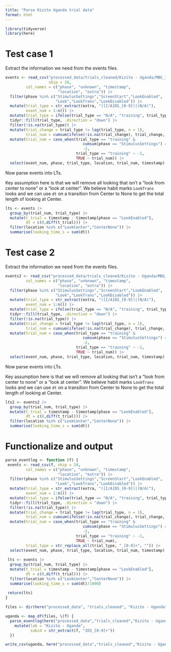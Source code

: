 ```yaml
---
title: "Parse Kizito Uganda trial data"
format: html
---
```


```r
library(tidyverse)
library(here)
```


# Test case 1

Extract the information we need from the events files. 

```r

events <- read_csv("processed_data/trials_cleaned/Kizito - Uganda/MBG_IDS_001Hairam_2022-11-01-1356_eventlog.csv", 
                   skip = 24, 
         col_names = c("phase", "unknown", "timestamp", 
                       "location", "extra")) |>
  filter(phase %in% c("StimulusSettings","ScreenStart","LookEnabled",
                      "Look","LookTrans","LookDisabled")) |>
  mutate(trial_type = str_extract(extra, "([I/A]DS_[0-9])|(N/A)"), 
         event_num = 1:n()) |>
  mutate(trial_type = ifelse(trial_type == "N/A", "training", trial_type)) |>
  tidyr::fill(trial_type, .direction = "down") |>
  filter(!is.na(trial_type)) |>
  mutate(trial_change = trial_type != lag(trial_type, n = 1), 
         trial_num = cumsum(ifelse(!is.na(trial_change), trial_change, 1)) - 1) |>
  mutate(trial_num = case_when(trial_type == "training" & 
                                  cumsum(phase == "StimulusSettings") == 1 ~
                                  -2,
                               trial_type == "training" ~ -1,
                               TRUE ~ trial_num)) |>
  select(event_num, phase, trial_type, location, trial_num, timestamp)
```

Now parse events into LTs. 

Key assumption here is that we will remove all looking that isn't a "look from center to none" or a "look at center". We believe habit marks `LookTrans` looks and we can use `dt` on a transition from Center to None to get the total length of looking at Center. 

```r
lts <- events |>
  group_by(trial_num, trial_type) |>
  mutate(t_trial = timestamp - timestamp[phase == "LookEnabled"], 
         dt = c(0,diff(t_trial))) |>
  filter(location %in% c("LookCenter","CenterNone")) |>
  summarise(looking_time_s = sum(dt))
```

# Test case 2

Extract the information we need from the events files. 

```r

events2 <- read_csv("processed_data/trials_cleaned/Kizito - Uganda/MBG_IDS_002Saliha_2022-11-01-1410_eventlog.csv", skip = 24, 
         col_names = c("phase", "unknown", "timestamp", 
                       "location", "extra")) |>
  filter(phase %in% c("StimulusSettings","ScreenStart","LookEnabled",
                      "Look","LookTrans","LookDisabled")) |>
  mutate(trial_type = str_extract(extra, "([I/A]DS_[0-9])|(N/A)"), 
         event_num = 1:n()) |>
  mutate(trial_type = ifelse(trial_type == "N/A", "training", trial_type)) |>
  tidyr::fill(trial_type, .direction = "down") |>
  filter(!is.na(trial_type)) |>
  mutate(trial_change = trial_type != lag(trial_type, n = 1), 
         trial_num = cumsum(ifelse(!is.na(trial_change), trial_change, 1)) - 1) |>
  mutate(trial_num = case_when(trial_type == "training" & 
                                  cumsum(phase == "StimulusSettings") == 1 ~
                                  -2,
                               trial_type == "training" ~ -1,
                               TRUE ~ trial_num)) |>
  select(event_num, phase, trial_type, location, trial_num, timestamp)
```

Now parse events into LTs. 

Key assumption here is that we will remove all looking that isn't a "look from center to none" or a "look at center". We believe habit marks `LookTrans` looks and we can use `dt` on a transition from Center to None to get the total length of looking at Center. 

```r
lts2 <- events2 |>
  group_by(trial_num, trial_type) |>
  mutate(t_trial = timestamp - timestamp[phase == "LookEnabled"], 
         dt = c(0,diff(t_trial))) |>
  filter(location %in% c("LookCenter","CenterNone")) |>
  summarise(looking_time_s = sum(dt))
```

# Functionalize and output

```r
parse_eventlog <- function (f) {
 events <- read_csv(f, skip = 24, 
         col_names = c("phase", "unknown", "timestamp", 
                       "location", "extra")) |>
  filter(phase %in% c("StimulusSettings","ScreenStart","LookEnabled",
                      "Look","LookTrans","LookDisabled")) |>
  mutate(trial_type = str_extract(extra, "([I/A]DS_[0-9])|(N/A)"), 
         event_num = 1:n()) |>
  mutate(trial_type = ifelse(trial_type == "N/A", "training", trial_type)) |>
  tidyr::fill(trial_type, .direction = "down") |>
  filter(!is.na(trial_type)) |>
  mutate(trial_change = trial_type != lag(trial_type, n = 1), 
         trial_num = cumsum(ifelse(!is.na(trial_change), trial_change, 1)) - 1) |>
  mutate(trial_num = case_when(trial_type == "training" & 
                                  cumsum(phase == "StimulusSettings") == 1 ~
                                  -2,
                               trial_type == "training" ~ -1,
                               TRUE ~ trial_num), 
         trial_type = str_replace_all(trial_type, "_[0-9]+", "")) |>
  select(event_num, phase, trial_type, location, trial_num, timestamp) 
 
 lts <- events |>
  group_by(trial_num, trial_type) |>
  mutate(t_trial = timestamp - timestamp[phase == "LookEnabled"], 
         dt = c(0,diff(t_trial))) |>
  filter(location %in% c("LookCenter","CenterNone")) |>
  summarise(looking_time_s = sum(dt)/1000)
 
 return(lts)
}
```


```r
files <- dir(here("processed_data", "trials_cleaned", "Kizito - Uganda"))

uganda <- map_df(files, \(f) {
  parse_eventlog(here("processed_data","trials_cleaned","Kizito - Uganda",f)) |>
    mutate(lab = "Kizito - Uganda",
           subid = str_extract(f, "IDS_[0-9]+"))
  })

write_csv(uganda, here("processed_data","trials_cleaned","Kizito - Uganda parsed.csv"))
```

